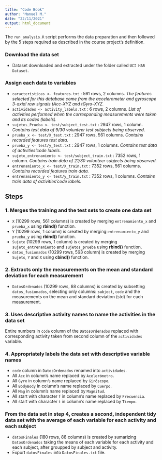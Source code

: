 ---
title: "Code Book"
author: "Manuel M."
date: "22/11/2021"
output: html_document
---

The `run_analysis.R` script performs the data preparation and then followed by the 5 steps required as described in the course project’s definition.

### **Download the data set**
- Dataset downloaded and extracted under the folder called `UCI HAR Dataset`.

### **Assign each data to variables**
- `caracteristicas <- features.txt` : 561 rows, 2 columns. *The features selected for this database come from the accelerometer and gyroscope 3-axial raw signals tAcc-XYZ and tGyro-XYZ.*
- `actividades <- activity_labels.txt` : 6 rows, 2 columns.
*List of activities performed when the corresponding measurements were taken and its codes (labels).*
- `sujetos_Prueba <- test/subject_test.txt` : 2947 rows, 1 column.
*Contains test data of 9/30 volunteer test subjects being observed.*
- `prueba_x <- test/X_test.txt` : 2947 rows, 561 columns.
*Contains recorded features test data.*
- `prueba_y <- test/y_test.txt` : 2947 rows, 1 columns.
*Contains test data of activities’code labels.*
- `sujeto_entrenamiento <- test/subject_train.txt` : 7352 rows, 1 column.
*Contains train data of 21/30 volunteer subjects being observed.*
- `entrenamiento_x <- test/X_train.txt` : 7352 rows, 561 columns.
*Contains recorded features train data.*
- `entrenamiento_y <- test/y_train.txt` : 7352 rows, 1 columns.
*Contains train data of activities’code labels.*

## **Steps**

### **1. Merges the training and the test sets to create one data set**

- `X` (10299 rows, 561 columns) is created by merging `entrenamiento_x` and `prueba_x` using **rbind()** function.
- `Y` (10299 rows, 1 column) is created by merging `entrenamiento_y` and `prueba_y` using **rbind()** function.
- `Sujeto` (10299 rows, 1 column) is created by merging `sujeto_entrenamiento` and `sujetos_prueba` using **rbind()** function.
- `datos_fusionados` (10299 rows, 563 column) is created by merging `Sujeto`, `Y` and `X` using **cbind()** function.

### **2. Extracts only the measurements on the mean and standard deviation for each measurement**

- `DatosOrdenados` (10299 rows, 88 columns) is created by subsetting `datos_fusionados`, selecting only columns: `subject`, `code` and the measurements on the mean and standard deviation (std) for each measurement.

### **3. Uses descriptive activity names to name the activities in the data set**

Entire numbers in `code` column of the `DatosOrdenados` replaced with corresponding activity taken from second column of the `actividades` variable.

### **4. Appropriately labels the data set with descriptive variable names**

- `code` column in `DatosOrdenados` renamed into `actividades`.
- All `Acc` in column’s name replaced by `Acelerómetro`.
- All `Gyro` in column’s name replaced by `Giróscopo`.
- All `BodyBody` in column’s name replaced by `Cuerpo`.
- All `Mag` in column’s name replaced by `Magnitud`.
- All start with character `f` in column’s name replaced by `Frecuencia`.
- All start with character `t` in column’s name replaced by `Tiempo`.

### **From the data set in step 4, creates a second, independent tidy data set with the average of each variable for each activity and each subject**


- `datosFinales` (180 rows, 88 columns) is created by sumarizing `DatosOrdenados` taking the means of each variable for each activity and each subject, after groupped by subject and activity.
- Export `datosFinales` into `DatosFinales.txt` file.